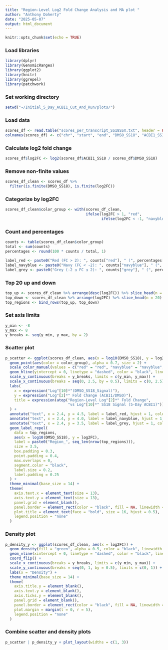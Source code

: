 ```yaml
---
title: "Region-Level Log2 Fold Change Analysis and MA plot "
author: "Anthony Doherty"
date: "2025-05-07"
output: html_document
---
```


```r
knitr::opts_chunk$set(echo = TRUE)
```

  
### Load libraries
```r
library(dplyr)
library(GenomicRanges)
library(ggplot2)
library(knitr)
library(ggrepel)
library(patchwork)
```


### Set working directory
```r
setwd("~/Initial_5_Day_ACBI1_Cut_And_Run/plots/")
```

### Load data
```r
scores_df <- read.table("scores_per_transcript_SS18SSX.txt", header = FALSE, sep = "\t")
colnames(scores_df) <- c("chr", "start", "end", "DMSO_SS18", "ACBI1_SS18")
```

### Calculate log2 fold change
```r
scores_df$log2FC <- log2(scores_df$ACBI1_SS18 / scores_df$DMSO_SS18)
```

### Remove non-finite values
```r
scores_df_clean <- scores_df %>%
  filter(is.finite(DMSO_SS18), is.finite(log2FC))
```

### Categorize by log2FC
```r
scores_df_clean$color_group <- with(scores_df_clean, 
                                    ifelse(log2FC > 1, "red", 
                                           ifelse(log2FC < -1, "navyblue", "grey")))
```

### Count and percentages
```r
counts <- table(scores_df_clean$color_group)
total <- sum(counts)
percentages <- round(100 * counts / total, 1)

label_red <- paste0("Red (FC > 2): ", counts["red"], " (", percentages["red"], "%)")
label_navyblue <- paste0("Navy (FC < -2): ", counts["navyblue"], " (", percentages["navyblue"], "%)")
label_grey <- paste0("Grey (-2 ≤ FC ≤ 2): ", counts["grey"], " (", percentages["grey"], "%)")
```

### Top 20 up and down
```r
top_up <- scores_df_clean %>% arrange(desc(log2FC)) %>% slice_head(n = 20)
top_down <- scores_df_clean %>% arrange(log2FC) %>% slice_head(n = 20)
top_regions <- bind_rows(top_up, top_down)
```

### Set axis limits
```r
y_min <- -8
y_max <- 8
y_breaks <- seq(y_min, y_max, by = 2)
```

### Scatter plot
```r
p_scatter <- ggplot(scores_df_clean, aes(x = log10(DMSO_SS18), y = log2FC)) +
  geom_point(aes(color = color_group), alpha = 0.7, size = 2) +
  scale_color_manual(values = c("red" = "red", "navyblue" = "navyblue", "grey" = "grey")) +
  geom_hline(yintercept = 0, linetype = "dashed", color = "black", linewidth = 0.7) +
  scale_y_continuous(breaks = y_breaks, limits = c(y_min, y_max)) +
  scale_x_continuous(breaks = seq(0, 2.5, by = 0.5), limits = c(0, 2.5)) +
  labs(
    x = expression("Log"[10]*"(DMSO_SS18_Signal)"),
    y = expression("Log"[2]*" Fold Change (ACBI1/DMSO)"),
    title = expression(atop("Region-Level Log"[2]*" Fold Change", 
                            "vs Log"[10]*" SS18 Signal (5-Day ACBI1)"))
  ) +
  annotate("text", x = 2.4, y = 4.5, label = label_red, hjust = 1, color = "red", size = 3) +
  annotate("text", x = 2.4, y = 4.0, label = label_navyblue, hjust = 1, color = "navyblue", size = 3) +
  annotate("text", x = 2.4, y = 3.5, label = label_grey, hjust = 1, color = "grey30", size = 3) +
  geom_label_repel(
    data = top_regions,
    aes(x = log10(DMSO_SS18), y = log2FC),
    label = paste0("Region_", seq_len(nrow(top_regions))),
    size = 3.5,
    box.padding = 0.3,
    point.padding = 0.4,
    max.overlaps = 0,
    segment.color = "black",
    label.size = 0.2,
    label.padding = 0.25
  ) +
  theme_minimal(base_size = 14) +
  theme(
    axis.text.x = element_text(size = 13),
    axis.text.y = element_text(size = 13),
    panel.grid = element_blank(),
    panel.border = element_rect(color = "black", fill = NA, linewidth = 1),
    plot.title = element_text(face = "bold", size = 16, hjust = 0.5),
    legend.position = "none"
  )
```

### Density plot
```r
p_density_y <- ggplot(scores_df_clean, aes(x = log2FC)) +
  geom_density(fill = "green", alpha = 0.5, color = "black", linewidth = 0.8) +
  geom_vline(xintercept = 0, linetype = "dashed", color = "black", linewidth = 0.7) +
  coord_flip() +
  scale_x_continuous(breaks = y_breaks, limits = c(y_min, y_max)) +
  scale_y_continuous(breaks = seq(0, 1, by = 0.5), limits = c(0, 1)) +
  labs(x = "Density") +
  theme_minimal(base_size = 14) +
  theme(
    axis.title.y = element_blank(),
    axis.text.y = element_blank(),
    axis.ticks.y = element_blank(),
    panel.grid = element_blank(),
    panel.border = element_rect(color = "black", fill = NA, linewidth = 1),
    plot.margin = margin(l = 0, r = 5),
    legend.position = "none"
  )
```

### Combine scatter and density plots
```r
p_scatter | p_density_y + plot_layout(widths = c(1, 3))
```